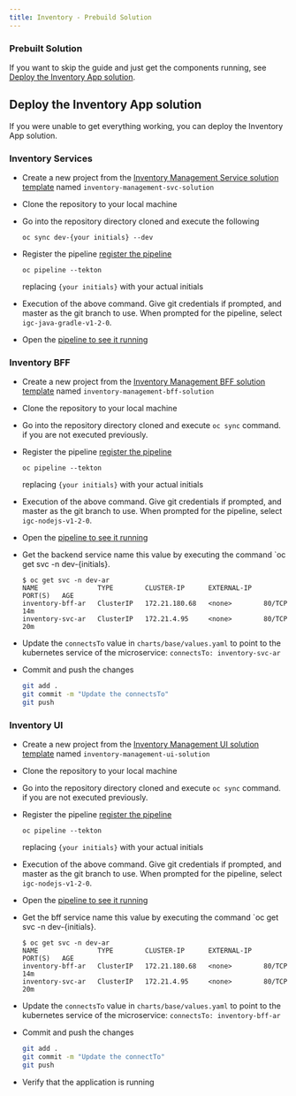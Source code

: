 ```yaml
---
title: Inventory - Prebuild Solution
---
```


### Prebuilt Solution

If you want to skip the guide and just get the components running, see [Deploy the Inventory App solution](#deploy-the-inventory-app-solution).


## Deploy the Inventory App solution

If you were unable to get everything working, you can deploy the Inventory App solution. 


### Inventory Services

- Create a new project from the [Inventory Management Service solution template](https://github.com/ibm-gsi-ecosystem/inventory-management-svc-solution/generate)
named `inventory-management-svc-solution`

- Clone the repository to your local machine

- Go into the repository directory cloned and execute the following

    ```
    oc sync dev-{your initials} --dev
    ```

- Register the pipeline [register the pipeline](/developer-intermediate/deploy-app#register-the-app-in-a-devops-pipeline)

    ```
    oc pipeline --tekton
    ```

   replacing `{your initials}` with your actual initials

- Execution of the above command. Give git credentials if prompted, and master as the git branch to use. When prompted for the pipeline, select `igc-java-gradle-v1-2-0`.

- Open the [pipeline to see it running](/developer-intermediate/deploy-app#9.-view-your-application-pipeline)

### Inventory BFF

- Create a new project from the [Inventory Management BFF solution template](https://github.com/ibm-gsi-ecosystem/inventory-management-bff-solution/generate)
named `inventory-management-bff-solution`

- Clone the repository to your local machine

- Go into the repository directory cloned and execute `oc sync` command. if you are not executed previously. 

- Register the pipeline [register the pipeline](/developer-intermediate/deploy-app#register-the-app-in-a-devops-pipeline)

    ```
    oc pipeline --tekton
    ```

   replacing `{your initials}` with your actual initials

- Execution of the above command. Give git credentials if prompted, and master as the git branch to use. When prompted for the pipeline, select `igc-nodejs-v1-2-0`.

- Open the [pipeline to see it running](/developer-intermediate/deploy-app#9.-view-your-application-pipeline)

- Get the backend service name this value by executing the command `oc get svc -n dev-{initials}.
    ```
    $ oc get svc -n dev-ar    
    NAME               TYPE        CLUSTER-IP      EXTERNAL-IP   PORT(S)   AGE
    inventory-bff-ar   ClusterIP   172.21.180.68   <none>        80/TCP    14m
    inventory-svc-ar   ClusterIP   172.21.4.95     <none>        80/TCP    20m
    ```

- Update the `connectsTo` value in `charts/base/values.yaml` to point to the kubernetes
service of the microservice: `connectsTo: inventory-svc-ar`


- Commit and push the changes
    ```bash
    git add .
    git commit -m "Update the connectsTo"
    git push
    ```

### Inventory UI

- Create a new project from the [Inventory Management UI solution template](https://github.com/ibm-gsi-ecosystem/inventory-management-ui-solution/generate)
named `inventory-management-ui-solution`

- Clone the repository to your local machine

- Go into the repository directory cloned and execute `oc sync` command. if you are not executed previously. 

- Register the pipeline [register the pipeline](/developer-intermediate/deploy-app#register-the-app-in-a-devops-pipeline)

    ```
    oc pipeline --tekton
    ```

   replacing `{your initials}` with your actual initials

- Execution of the above command. Give git credentials if prompted, and master as the git branch to use. When prompted for the pipeline, select `igc-nodejs-v1-2-0`.

- Open the [pipeline to see it running](/developer-intermediate/deploy-app#9.-view-your-application-pipeline)

- Get the bff service name this value by executing the command `oc get svc -n dev-{initials}.
    ```
    $ oc get svc -n dev-ar    
    NAME               TYPE        CLUSTER-IP      EXTERNAL-IP   PORT(S)   AGE
    inventory-bff-ar   ClusterIP   172.21.180.68   <none>        80/TCP    14m
    inventory-svc-ar   ClusterIP   172.21.4.95     <none>        80/TCP    20m
    ```

- Update the `connectsTo` value in `charts/base/values.yaml` to point to the kubernetes
service of the microservice: `connectsTo: inventory-bff-ar`

- Commit and push the changes
    ```bash
    git add .
    git commit -m "Update the connectTo"
    git push
    ```

- Verify that the application is running
